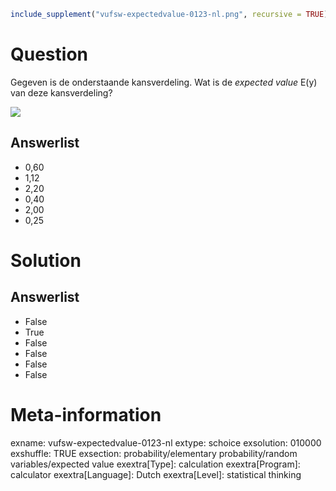 ```r
include_supplement("vufsw-expectedvalue-0123-nl.png", recursive = TRUE)
```

Question
========
Gegeven is de onderstaande kansverdeling. Wat is de *expected value*
E(y) van deze kansverdeling?  
  
![](vufsw-expectedvalue-0123-nl.png)

Answerlist
----------
* 0,60
* 1,12
* 2,20
* 0,40
* 2,00
* 0,25

Solution
========










Answerlist
----------
* False
* True
* False
* False
* False
* False

Meta-information
================
exname: vufsw-expectedvalue-0123-nl
extype: schoice
exsolution: 010000
exshuffle: TRUE
exsection: probability/elementary probability/random variables/expected value
exextra[Type]: calculation
exextra[Program]: calculator
exextra[Language]: Dutch
exextra[Level]: statistical thinking

